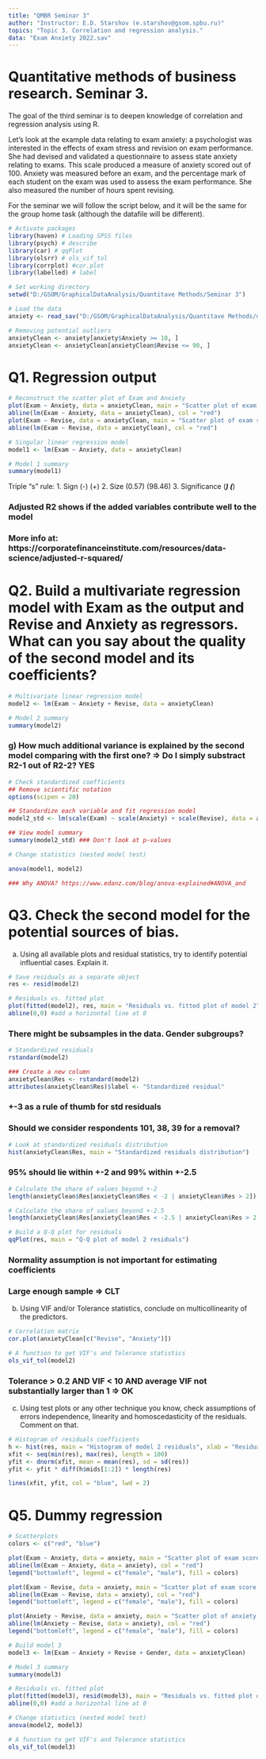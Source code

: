 ```yaml
---
title: "QMBR Seminar 3"
author: "Instructor: E.D. Starshov (e.starshov@gsom.spbu.ru)"
topics: "Topic 3. Correlation and regression analysis."
data: "Exam Anxiety 2022.sav"
---
```


# Quantitative methods of business research. Seminar 3. #

The goal of the third seminar is to deepen knowledge of correlation and regression analysis using R. 

Let’s look at the example data relating to exam anxiety: a psychologist was interested in the effects of exam stress and revision on exam performance. She had devised and validated a questionnaire to assess state anxiety relating to exams. This scale produced a measure of anxiety scored out of 100. Anxiety was measured before an exam, and the percentage mark of each student on the exam was used to assess the exam performance. She also measured the number of hours spent revising.

For the seminar we will follow the script below, and it will be the same for the group home task (although the datafile will be different).

```r
# Activate packages
library(haven) # Loading SPSS files
library(psych) # describe
library(car) # qqPlot
library(olsrr) # ols_vif_tol
library(corrplot) #cor.plot
library(labelled) # label
```


```r
# Set working directory
setwd("D:/GSOM/GraphicalDataAnalysis/Quantitave Methods/Seminar 3")

# Load the data
anxiety <- read_sav("D:/GSOM/GraphicalDataAnalysis/Quantitave Methods/data/anxiety.sav") # Specify your own path

# Removing potential outliers
anxietyClean <- anxiety[anxiety$Anxiety >= 10, ]
anxietyClean <- anxietyClean[anxietyClean$Revise <= 90, ]
```


# Q1. Regression output

```r
# Reconstruct the scatter plot of Exam and Anxiety
plot(Exam ~ Anxiety, data = anxietyClean, main = "Scatter plot of exam score and anxiety level")
abline(lm(Exam ~ Anxiety, data = anxietyClean), col = "red")
plot(Exam ~ Revise, data = anxietyClean, main = "Scatter plot of exam score and anxiety level")
abline(lm(Exam ~ Revise, data = anxietyClean), col = "red")
```


```r
# Singular linear regression model
model1 <- lm(Exam ~ Anxiety, data = anxietyClean)

# Model 1 summary
summary(model1)
```

Triple "s" rule:
1. Sign (-) (+)
2. Size (0.57) (98.46)
3. Significance (***) (***)


### Adjusted R2 shows if the added variables contribute well to the model
### More info at: https://corporatefinanceinstitute.com/resources/data-science/adjusted-r-squared/ 


# Q2. Build a multivariate regression model with Exam as the output and Revise and Anxiety as regressors. What can you say about the quality of the second model and its coefficients?

```r
# Multivariate linear regression model
model2 <- lm(Exam ~ Anxiety + Revise, data = anxietyClean)

# Model 2 summary
summary(model2)
```

### g)	How much additional variance is explained by the second model comparing with the first one? => Do I simply substract R2-1 out of R2-2? YES


```r
# Check standardized coefficients
## Remove scientific notation
options(scipen = 20)

## Standardize each variable and fit regression model
model2_std <- lm(scale(Exam) ~ scale(Anxiety) + scale(Revise), data = anxietyClean)

## View model summary
summary(model2_std) ### Don't look at p-values
```


```r
# Change statistics (nested model test)

anova(model1, model2)

### Why ANOVA? https://www.edanz.com/blog/anova-explained#ANOVA_and
```



# Q3. Check the second model for the potential sources of bias.

a)	Using all available plots and residual statistics, try to identify potential influential cases. Explain it. 

```r
# Save residuals as a separate object
res <- resid(model2) 

# Residuals vs. fitted plot
plot(fitted(model2), res, main = "Residuals vs. fitted plot of model 2") ### funnel
abline(0,0) #add a horizontal line at 0 
```

### There might be subsamples in the data. Gender subgroups?


```r
# Standardized residuals
rstandard(model2)
```


```r
### Create a new column
anxietyClean$Res <- rstandard(model2)
attributes(anxietyClean$Res)$label <- "Standardized residual"
```

### +-3 as a rule of thumb for std residuals
### Should we consider respondents 101, 38, 39 for a removal?


```r
# Look at standardized residuals distribution
hist(anxietyClean$Res, main = "Standardized residuals distribution")
```

### 95% should lie within +-2 and 99% within +-2.5


```r
# Calculate the share of values beyond +-2
length(anxietyClean$Res[anxietyClean$Res < -2 | anxietyClean$Res > 2]) / length(anxietyClean$Res) * 100
```

```r
# Calculate the share of values beyond +-2.5
length(anxietyClean$Res[anxietyClean$Res < -2.5 | anxietyClean$Res > 2.5]) / length(anxietyClean$Res) * 100
```


```r
# Build a Q-Q plot for residuals
qqPlot(res, main = "Q-Q plot of model 2 residuals")
```

### Normality assumption is not important for estimating coefficients
### Large enough sample => CLT


b)	Using VIF and/or Tolerance statistics, conclude on multicollinearity of the predictors.


```r
# Correlation matrix
cor.plot(anxietyClean[c("Revise", "Anxiety")])
```


```r
# A function to get VIF's and Tolerance statistics
ols_vif_tol(model2)
```

### Tolerance > 0.2 AND VIF < 10 AND average VIF not substantially larger than 1 => OK


c)	Using test plots or any other technique you know, check assumptions of errors independence, linearity and homoscedasticity of the residuals. Comment on that.

```r
# Histogram of residuals coefficients
h <- hist(res, main = "Histogram of model 2 residuals", xlab = "Residuals")
xfit <- seq(min(res), max(res), length = 100)
yfit <- dnorm(xfit, mean = mean(res), sd = sd(res))
yfit <- yfit * diff(h$mids[1:2]) * length(res)

lines(xfit, yfit, col = "blue", lwd = 2)
```



# Q5. Dummy regression

```r
# Scatterplots
colors <- c("red", "blue")

plot(Exam ~ Anxiety, data = anxiety, main = "Scatter plot of exam score and anxiety level", col = colors)
abline(lm(Exam ~ Anxiety, data = anxiety), col = "red")
legend("bottomleft", legend = c("female", "male"), fill = colors)

plot(Exam ~ Revise, data = anxiety, main = "Scatter plot of exam score and revise hours spent", col = colors)
abline(lm(Exam ~ Revise, data = anxiety), col = "red")
legend("bottomleft", legend = c("female", "male"), fill = colors)

plot(Anxiety ~ Revise, data = anxiety, main = "Scatter plot of anxiety level and revise hours spent", col = colors)
abline(lm(Anxiety ~ Revise, data = anxiety), col = "red")
legend("bottomleft", legend = c("female", "male"), fill = colors)
```


```r
# Build model 3
model3 <- lm(Exam ~ Anxiety + Revise + Gender, data = anxietyClean)

# Model 3 summary
summary(model3)
```


```r
# Residuals vs. fitted plot
plot(fitted(model3), resid(model3), main = "Residuals vs. fitted plot of model 3") ### funnel
abline(0,0) #add a horizontal line at 0 
```


```r
# Change statistics (nested model test)
anova(model2, model3)
```
```r
# A function to get VIF's and Tolerance statistics
ols_vif_tol(model3)
```

